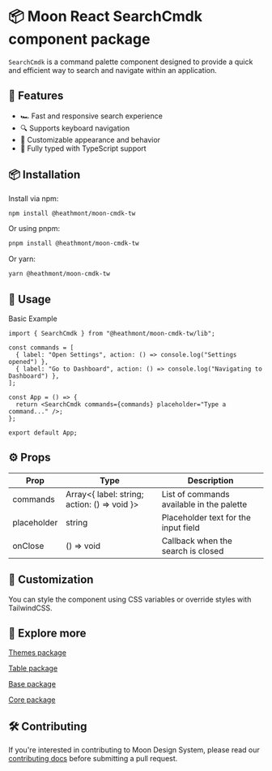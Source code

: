 # 📦 Moon React SearchCmdk component package

`SearchCmdk` is a command palette component designed to provide a quick and efficient way to search and navigate within an application.

## 🚀 Features

- 🏎 Fast and responsive search experience
- 🔍 Supports keyboard navigation
- 🎨 Customizable appearance and behavior
- 🔄 Fully typed with TypeScript support

## 📦 Installation

Install via npm:

```bash
npm install @heathmont/moon-cmdk-tw
```

Or using pnpm:

```bash
pnpm install @heathmont/moon-cmdk-tw
```

Or yarn:

```bash
yarn @heathmont/moon-cmdk-tw
```

## 🎯 Usage

Basic Example

```code
import { SearchCmdk } from "@heathmont/moon-cmdk-tw/lib";

const commands = [
  { label: "Open Settings", action: () => console.log("Settings opened") },
  { label: "Go to Dashboard", action: () => console.log("Navigating to Dashboard") },
];

const App = () => {
  return <SearchCmdk commands={commands} placeholder="Type a command..." />;
};

export default App;
```

## ⚙️ Props

| Prop        | Type                                         | Description                               |
| ----------- | -------------------------------------------- | ----------------------------------------- |
| commands    | Array<{ label: string; action: () => void }> | List of commands available in the palette |
| placeholder | string                                       | Placeholder text for the input field      |
| onClose     | () => void                                   | Callback when the search is closed        |

## 🎨 Customization

You can style the component using CSS variables or override styles with TailwindCSS.

## 🧭 Explore more

[Themes package](https://github.com/coingaming/moon-light/tree/main/packages/themes)

[Table package](https://github.com/coingaming/moon-light/tree/main/packages/table-v8)

[Base package](https://github.com/coingaming/moon-light/tree/main/packages/base)

[Core package](https://github.com/coingaming/moon-light/tree/main/packages/core)

## 🛠️ Contributing

If you're interested in contributing to Moon Design System, please read our [contributing docs](https://github.com/coingaming/moon-light/blob/main/CONTRIBUTING.md) before submitting a pull request.
